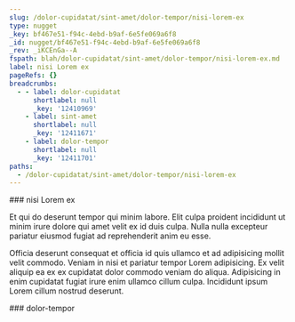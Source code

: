 ```yaml
---
slug: /dolor-cupidatat/sint-amet/dolor-tempor/nisi-lorem-ex
type: nugget
_key: bf467e51-f94c-4ebd-b9af-6e5fe069a6f8
_id: nugget/bf467e51-f94c-4ebd-b9af-6e5fe069a6f8
_rev: _iKCEnGa--A
fspath: blah/dolor-cupidatat/sint-amet/dolor-tempor/nisi-lorem-ex.md
label: nisi Lorem ex
pageRefs: {}
breadcrumbs:
  - - label: dolor-cupidatat
      shortlabel: null
      _key: '12410969'
    - label: sint-amet
      shortlabel: null
      _key: '12411671'
    - label: dolor-tempor
      shortlabel: null
      _key: '12411701'
paths:
  - /dolor-cupidatat/sint-amet/dolor-tempor/nisi-lorem-ex
---
```


<NuggetArea>
<Nugget slug="/dolor-cupidatat/sint-amet/dolor-tempor/nisi-lorem-ex" type="nugget" _key="bf467e51-f94c-4ebd-b9af-6e5fe069a6f8" _id="nugget/bf467e51-f94c-4ebd-b9af-6e5fe069a6f8" _rev="_iKCEnGa--A" fspath="blah/dolor-cupidatat/sint-amet/dolor-tempor/nisi-lorem-ex.md" label="nisi Lorem ex" paths="/dolor-cupidatat/sint-amet/dolor-tempor/nisi-lorem-ex">
<NuggetBody>
### nisi Lorem ex

Et qui do deserunt tempor qui minim labore. Elit culpa proident incididunt ut minim irure dolore qui amet velit ex id duis culpa. Nulla nulla excepteur pariatur eiusmod fugiat ad reprehenderit anim eu esse.

Officia deserunt consequat et officia id quis ullamco et ad adipisicing mollit velit commodo. Veniam in nisi et pariatur tempor Lorem adipisicing. Ex velit aliquip ea ex ex cupidatat dolor commodo veniam do aliqua. Adipisicing in enim cupidatat fugiat irure enim ullamco cillum culpa. Incididunt ipsum Lorem cillum nostrud deserunt.

</NuggetBody>
<Breadcrumbs>
<Crumbs>
<Crumb _key="12410969" label="dolor-cupidatat" /><Crumb _key="12411671" label="sint-amet" /><Crumb _key="12411701" label="dolor-tempor" />
</Crumbs>
</Breadcrumbs>
</Nugget>

<NuggetsInbound>
</NuggetsInbound>
<NuggetsOutbound>
</NuggetsOutbound>
</NuggetArea>
<PassagesInbound>
<Passage direction="inbound" type="passage" _key="12411701" _id="passage/12411701" _rev="_iKCEnGa---" label="dolor-tempor" passage="dolor-tempor" fspath="blah/dolor-cupidatat/sint-amet/dolor-tempor" paths="/dolor-cupidatat/sint-amet/dolor-tempor" slug="/dolor-cupidatat/sint-amet/dolor-tempor">
<NuggetBody>
### dolor-tempor

</NuggetBody>
<Breadcrumbs>
<Crumbs>
<Crumb _key="12410969" label="dolor-cupidatat" /><Crumb _key="12411671" label="sint-amet" />
</Crumbs>
</Breadcrumbs>
</Passage>

</PassagesInbound>
<PassagesOutbound>
</PassagesOutbound>
